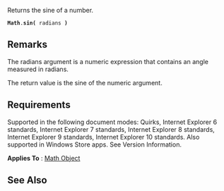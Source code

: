 Returns the sine of a number.

 '''Math'''.'''sin(''' radians ''')'''

==Remarks==
The radians argument is a numeric expression that contains an angle measured in radians.

The return value is the sine of the numeric argument.


==Requirements==
Supported in the following document modes: Quirks, Internet Explorer 6 standards, Internet Explorer 7 standards, Internet Explorer 8 standards, Internet Explorer 9 standards, Internet Explorer 10 standards. Also supported in Windows Store apps. See Version Information.

'''Applies To''' : [[Objects/Math|Math Object]]


==See Also==

              

              

              

              

              
